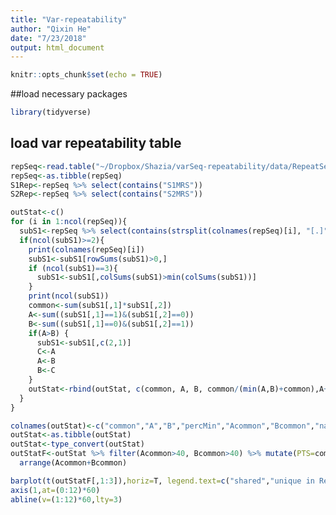 ```yaml
---
title: "Var-repeatability"
author: "Qixin He"
date: "7/23/2018"
output: html_document
---
```


```r
knitr::opts_chunk$set(echo = TRUE)
```
##load necessary packages
```r
library(tidyverse)
```
## load var repeatability table
```r
repSeq<-read.table("~/Dropbox/Shazia/varSeq-repeatability/data/RepeatSeqs_renamed_otuTable.txt", header = T, sep = "\t")
repSeq<-as.tibble(repSeq)
S1Rep<-repSeq %>% select(contains("S1MRS"))
S2Rep<-repSeq %>% select(contains("S2MRS"))
```

```r
outStat<-c()
for (i in 1:ncol(repSeq)){
  subS1<-repSeq %>% select(contains(strsplit(colnames(repSeq)[i], "[.]")[[1]][1]))
  if(ncol(subS1)>=2){
    print(colnames(repSeq)[i])
    subS1<-subS1[rowSums(subS1)>0,]
    if (ncol(subS1)==3){
      subS1<-subS1[,colSums(subS1)>min(colSums(subS1))]
    }
    print(ncol(subS1))
    common<-sum(subS1[,1]*subS1[,2])
    A<-sum((subS1[,1]==1)&(subS1[,2]==0))
    B<-sum((subS1[,1]==0)&(subS1[,2]==1))
    if(A>B) {
      subS1<-subS1[,c(2,1)]
      C<-A
      A<-B
      B<-C
    }
    outStat<-rbind(outStat, c(common, A, B, common/(min(A,B)+common),A+common, B+common, colnames(subS1)))
  }
}

colnames(outStat)<-c("common","A","B","percMin","Acommon","Bcommon","nameA","nameB")
outStat<-as.tibble(outStat)
outStat<-type_convert(outStat)
outStatF<-outStat %>% filter(Acommon>40, Bcommon>40) %>% mutate(PTS=common*2/(Acommon+Bcommon)) %>%
  arrange(Acommon+Bcommon)

barplot(t(outStatF[,1:3]),horiz=T, legend.text=c("shared","unique in Repeat 1","unique in Repeat 2"), axes = F,args.legend = list(x = "bottomright"),xlab="number of var types",main = "repeatability of var illumina sequencing protocol")
axis(1,at=(0:12)*60)
abline(v=(1:12)*60,lty=3)
```

